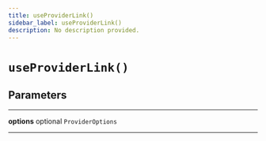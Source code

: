 ```yaml
---
title: useProviderLink()
sidebar_label: useProviderLink()
description: No description provided.
---
```


# `useProviderLink()`

## Parameters

---

**<span className="parameter-name">options</span>** <span className="optional-status">optional</span> `ProviderOptions`

---
